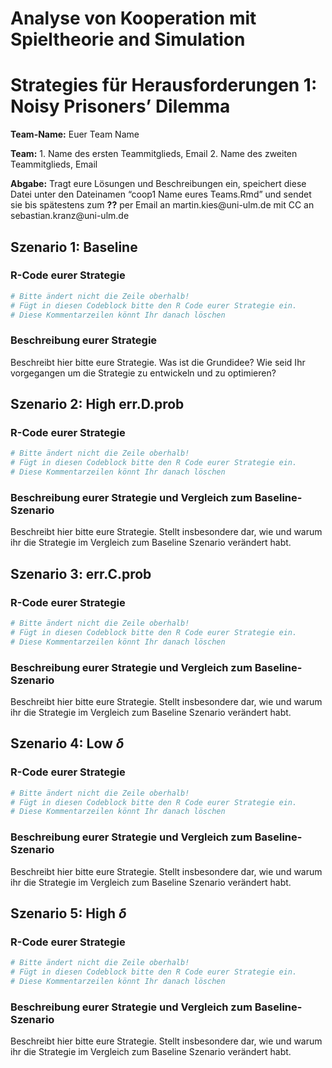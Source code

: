 Analyse von Kooperation mit Spieltheorie and Simulation
========================================================================
Strategies für Herausforderungen 1: Noisy Prisoners' Dilemma
========================================================================

**Team-Name:** Euer Team Name

**Team:**
  1. Name des ersten Teammitglieds, Email
  2. Name des zweiten Teammitglieds, Email
  

**Abgabe:** Tragt eure Lösungen und Beschreibungen ein, speichert diese Datei unter den Dateinamen "coop1 Name eures Teams.Rmd" und sendet sie bis spätestens zum **??** per Email an martin.kies@uni-ulm.de mit CC an sebastian.kranz@uni-ulm.de

Szenario 1: Baseline
-------------------------------------------------------------------

### R-Code eurer Strategie
```r
# Bitte ändert nicht die Zeile oberhalb! 
# Fügt in diesen Codeblock bitte den R Code eurer Strategie ein.
# Diese Kommentarzeilen könnt Ihr danach löschen


```
### Beschreibung eurer Strategie

Beschreibt hier bitte eure Strategie. Was ist die Grundidee? Wie seid Ihr vorgegangen um die Strategie zu entwickeln und zu optimieren?


Szenario 2: High err.D.prob
-------------------------------------------------------------------

### R-Code eurer Strategie
```r
# Bitte ändert nicht die Zeile oberhalb! 
# Fügt in diesen Codeblock bitte den R Code eurer Strategie ein.
# Diese Kommentarzeilen könnt Ihr danach löschen


```
### Beschreibung eurer Strategie und Vergleich zum Baseline-Szenario

Beschreibt hier bitte eure Strategie. Stellt insbesondere dar, wie und warum ihr die Strategie im Vergleich zum Baseline Szenario verändert habt.


Szenario 3: err.C.prob
-------------------------------------------------------------------

### R-Code eurer Strategie
```r
# Bitte ändert nicht die Zeile oberhalb! 
# Fügt in diesen Codeblock bitte den R Code eurer Strategie ein.
# Diese Kommentarzeilen könnt Ihr danach löschen


```
### Beschreibung eurer Strategie und Vergleich zum Baseline-Szenario

Beschreibt hier bitte eure Strategie. Stellt insbesondere dar, wie und warum ihr die Strategie im Vergleich zum Baseline Szenario verändert habt.


Szenario 4: Low $\delta$
-------------------------------------------------------------------

### R-Code eurer Strategie
```r
# Bitte ändert nicht die Zeile oberhalb! 
# Fügt in diesen Codeblock bitte den R Code eurer Strategie ein.
# Diese Kommentarzeilen könnt Ihr danach löschen


```
### Beschreibung eurer Strategie und Vergleich zum Baseline-Szenario

Beschreibt hier bitte eure Strategie. Stellt insbesondere dar, wie und warum ihr die Strategie im Vergleich zum Baseline Szenario verändert habt.


Szenario 5: High $\delta$
-------------------------------------------------------------------

### R-Code eurer Strategie
```r
# Bitte ändert nicht die Zeile oberhalb! 
# Fügt in diesen Codeblock bitte den R Code eurer Strategie ein.
# Diese Kommentarzeilen könnt Ihr danach löschen


```
### Beschreibung eurer Strategie und Vergleich zum Baseline-Szenario

Beschreibt hier bitte eure Strategie. Stellt insbesondere dar, wie und warum ihr die Strategie im Vergleich zum Baseline Szenario verändert habt.



